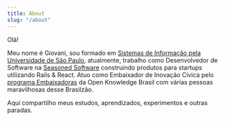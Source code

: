 ```yaml
---
title: About
slug: "/about"
---
```


Olá!

Meu nome é Giovani, sou formado em [Sistemas de Informação pela Universidade de São Paulo](http://www.each.usp.br/si/), atualmente, trabalho como Desenvolvedor de Software na [Seasoned Software](https://seasoned.cc) construindo produtos para startups utilizando Rails & React. Atuo como Embaixador de Inovação Cívica pelo [programa Embaixadoras](https://embaixadoras.ok.org.br/) da Open Knowledge Brasil com várias pessoas maravilhosas desse Brasilzão.

Aqui compartilho meus estudos, aprendizados, experimentos e outras paradas.
